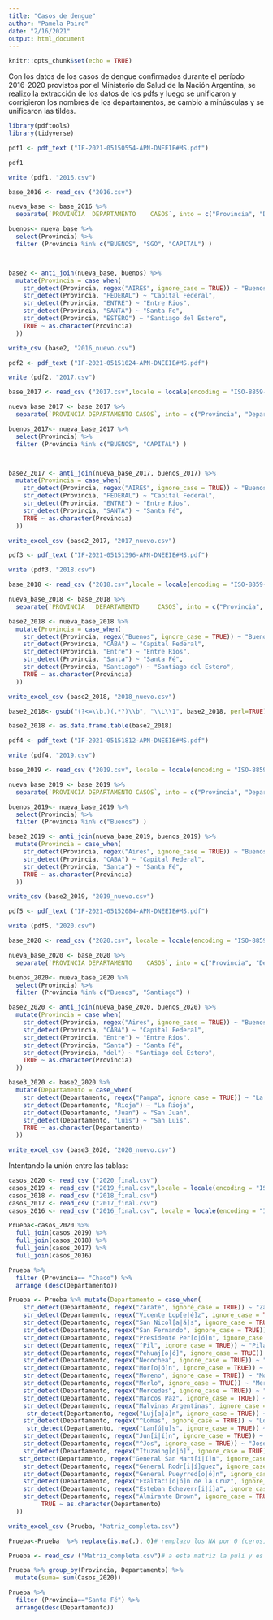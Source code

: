 ```yaml
---
title: "Casos de dengue"
author: "Pamela Pairo"
date: "2/16/2021"
output: html_document
---
```


```r
knitr::opts_chunk$set(echo = TRUE)
```

Con los datos de los casos de dengue confirmados durante el período 2016-2020 provistos por el Ministerio de Salud de la Nación Argentina, se realizo la extracción de los datos de los pdfs y luego se unificaron y corrigieron los nombres de los departamentos, se cambio a minúsculas y se unificaron las tildes.

```r
library(pdftools)
library(tidyverse)

pdf1 <- pdf_text ("IF-2021-05150554-APN-DNEEIE#MS.pdf")

pdf1

write (pdf1, "2016.csv")

base_2016 <- read_csv ("2016.csv")

nueva_base <- base_2016 %>% 
  separate(`PROVINCIA  DEPARTAMENTO    CASOS`, into = c("Provincia", "Departamento", "Casos", "V1", "V2"))

buenos<- nueva_base %>% 
  select(Provincia) %>% 
  filter (Provincia %in% c("BUENOS", "SGO", "CAPITAL") )



base2 <- anti_join(nueva_base, buenos) %>% 
  mutate(Provincia = case_when(
    str_detect(Provincia, regex("AIRES", ignore_case = TRUE)) ~ "Buenos Aires",
    str_detect(Provincia, "FEDERAL") ~ "Capital Federal",
    str_detect(Provincia, "ENTRE") ~ "Entre Rios",
    str_detect(Provincia, "SANTA") ~ "Santa Fe",
    str_detect(Provincia, "ESTERO") ~ "Santiago del Estero",
    TRUE ~ as.character(Provincia)
  )) 

write_csv (base2, "2016_nuevo.csv")

```

```r
pdf2 <- pdf_text ("IF-2021-05151024-APN-DNEEIE#MS.pdf")

write (pdf2, "2017.csv")

base_2017 <- read_csv ("2017.csv",locale = locale(encoding = "ISO-8859-1"))

nueva_base_2017 <- base_2017 %>% 
  separate(`PROVINCIA DEPARTAMENTO CASOS`, into = c("Provincia", "Departamento", "Casos", "V1", "V2"))

buenos_2017<- nueva_base_2017 %>% 
  select(Provincia) %>% 
  filter (Provincia %in% c("BUENOS", "CAPITAL") )



base2_2017 <- anti_join(nueva_base_2017, buenos_2017) %>% 
  mutate(Provincia = case_when(
    str_detect(Provincia, regex("AIRES", ignore_case = TRUE)) ~ "Buenos Aires",
    str_detect(Provincia, "FEDERAL") ~ "Capital Federal",
    str_detect(Provincia, "ENTRE") ~ "Entre Ríos",
    str_detect(Provincia, "SANTA") ~ "Santa Fé",
    TRUE ~ as.character(Provincia)
  )) 

write_excel_csv (base2_2017, "2017_nuevo.csv")
```

```r

pdf3 <- pdf_text ("IF-2021-05151396-APN-DNEEIE#MS.pdf")

write (pdf3, "2018.csv")

base_2018 <- read_csv ("2018.csv",locale = locale(encoding = "ISO-8859-1"))

nueva_base_2018 <- base_2018 %>% 
  separate(`PROVINCIA   DEPARTAMENTO     CASOS`, into = c("Provincia", "Departamento", "Casos", "v1", "v2"), sep= "[[:space:]]+")

base2_2018 <- nueva_base_2018 %>% 
  mutate(Provincia = case_when(
    str_detect(Provincia, regex("Buenos", ignore_case = TRUE)) ~ "Buenos Aires",
    str_detect(Provincia, "CABA") ~ "Capital Federal",
    str_detect(Provincia, "Entre") ~ "Entre Ríos",
    str_detect(Provincia, "Santa") ~ "Santa Fé",
    str_detect(Provincia, "Santiago") ~ "Santiago del Estero",
    TRUE ~ as.character(Provincia)
  )) 

write_excel_csv (base2_2018, "2018_nuevo.csv")

base2_2018<- gsub("(?<=\\b.)(.*?)\\b", "\\L\\1", base2_2018, perl=TRUE)

base2_2018 <- as.data.frame.table(base2_2018)

```

```r

pdf4 <- pdf_text ("IF-2021-05151812-APN-DNEEIE#MS.pdf")

write (pdf4, "2019.csv")

base_2019 <- read_csv ("2019.csv", locale = locale(encoding = "ISO-8859-1"))

nueva_base_2019 <- base_2019 %>% 
  separate(`PROVINCIA DEPARTAMENTO CASOS`, into = c("Provincia", "Departamento", "Casos", "v1", "v2"),sep= "[[:space:]]+")

buenos_2019<- nueva_base_2019 %>% 
  select(Provincia) %>% 
  filter (Provincia %in% c("Buenos") )

base2_2019 <- anti_join(nueva_base_2019, buenos_2019) %>% 
  mutate(Provincia = case_when(
    str_detect(Provincia, regex("Aires", ignore_case = TRUE)) ~ "Buenos Aires",
    str_detect(Provincia, "CABA") ~ "Capital Federal",
    str_detect(Provincia, "Santa") ~ "Santa Fé",
    TRUE ~ as.character(Provincia)
  )) 

write_csv (base2_2019, "2019_nuevo.csv")

```

```r

pdf5 <- pdf_text ("IF-2021-05152084-APN-DNEEIE#MS.pdf")

write (pdf5, "2020.csv")

base_2020 <- read_csv ("2020.csv", locale = locale(encoding = "ISO-8859-1"))

nueva_base_2020 <- base_2020 %>% 
  separate(`PROVINCIA DEPARTAMENTO    CASOS`, into = c("Provincia", "Departamento", "Casos", "v1", "v2"),sep= "[[:space:]]+")

buenos_2020<- nueva_base_2020 %>% 
  select(Provincia) %>% 
  filter (Provincia %in% c("Buenos", "Santiago") )

base2_2020 <- anti_join(nueva_base_2020, buenos_2020) %>% 
  mutate(Provincia = case_when(
    str_detect(Provincia, regex("Aires", ignore_case = TRUE)) ~ "Buenos Aires",
    str_detect(Provincia, "CABA") ~ "Capital Federal",
    str_detect(Provincia, "Entre") ~ "Entre Ríos",
    str_detect(Provincia, "Santa") ~ "Santa Fé",
    str_detect(Provincia, "del") ~ "Santiago del Estero",
    TRUE ~ as.character(Provincia)
  )) 

base3_2020 <- base2_2020 %>%  
  mutate(Departamento = case_when(
    str_detect(Departamento, regex("Pampa", ignore_case = TRUE)) ~ "La Pampa",
    str_detect(Departamento, "Rioja") ~ "La Rioja",
    str_detect(Departamento, "Juan") ~ "San Juan",
    str_detect(Departamento, "Luis") ~ "San Luis",
    TRUE ~ as.character(Departamento)
  ))

write_excel_csv (base3_2020, "2020_nuevo.csv")
```


Intentando la unión entre las tablas:

```r

casos_2020 <- read_csv ("2020_final.csv")
casos_2019 <- read_csv ("2019_final.csv",locale = locale(encoding = "ISO-8859-1"))
casos_2018 <- read_csv ("2018_final.csv")
casos_2017 <- read_csv ("2017_final.csv")
casos_2016 <- read_csv ("2016_final.csv", locale = locale(encoding = "ISO-8859-1"))

Prueba<-casos_2020 %>% 
  full_join(casos_2019) %>% 
  full_join(casos_2018) %>% 
  full_join(casos_2017) %>% 
  full_join(casos_2016)

Prueba %>%
  filter (Provincia== "Chaco") %>% 
  arrange (desc(Departamento)) 

Prueba <- Prueba %>% mutate(Departamento = case_when(
    str_detect(Departamento, regex("Zarate", ignore_case = TRUE)) ~ "Zárate",
    str_detect(Departamento, regex("Vicente Lop[e|é]z", ignore_case = TRUE)) ~ "Vicente López",
    str_detect(Departamento, regex("San Nicol[a|á]s", ignore_case = TRUE)) ~ "San Nicolás",
    str_detect(Departamento, regex("San Fernando", ignore_case = TRUE)) ~ "San Fernando",
    str_detect(Departamento, regex("Presidente Per[o|ó]n", ignore_case = TRUE)) ~ "Presidente Perón",
    str_detect(Departamento, regex("^Pil", ignore_case = TRUE)) ~ "Pilar",
    str_detect(Departamento, regex("Pehuaj[o|ó]", ignore_case = TRUE)) ~ "Pehuajó",
    str_detect(Departamento, regex("Necochea", ignore_case = TRUE)) ~ "Necochea",
    str_detect(Departamento, regex("Mor[o|ó]n", ignore_case = TRUE)) ~ "Morón",
    str_detect(Departamento, regex("Moreno", ignore_case = TRUE)) ~ "Moreno",
    str_detect(Departamento, regex("Merlo", ignore_case = TRUE)) ~ "Merlo",
    str_detect(Departamento, regex("Mercedes", ignore_case = TRUE)) ~ "Mercedes",
    str_detect(Departamento, regex("Marcos Paz", ignore_case = TRUE)) ~ "Marcos Paz",
    str_detect(Departamento, regex("Malvinas Argentinas", ignore_case = TRUE)) ~ "Malvinas Argentinas",
     str_detect(Departamento, regex("Luj[a|á]n", ignore_case = TRUE)) ~ "Luján",
    str_detect(Departamento, regex("^Lomas", ignore_case = TRUE)) ~ "Lomas de Zamora",
     str_detect(Departamento, regex("Lan[ú|u]s", ignore_case = TRUE)) ~ "Lanús",
    str_detect(Departamento, regex("Jun[i|í]n", ignore_case = TRUE)) ~ "Junín",
    str_detect(Departamento, regex("^Jos", ignore_case = TRUE)) ~ "José C. Paz",
    str_detect(Departamento, regex("Ituzaing[o|ó]", ignore_case = TRUE)) ~ "Ituzaingó",
   str_detect(Departamento, regex("General San Mart[i|í]n", ignore_case = TRUE)) ~ "General San Martín",
    str_detect(Departamento, regex("General Rodr[i|í]guez", ignore_case = TRUE)) ~ "General Rodríguez",
    str_detect(Departamento, regex("General Pueyrred[o|ó]n", ignore_case = TRUE)) ~ "General Pueyrredón",
    str_detect(Departamento, regex("Exaltaci[o|ó]n de la Cruz", ignore_case = TRUE)) ~ "Exaltación de la Cruz",
    str_detect(Departamento, regex("Esteban Echeverr[i|í]a", ignore_case = TRUE)) ~ "Esteban Echeverría",
    str_detect(Departamento, regex("Almirante Brown", ignore_case = TRUE)) ~ "Almirante Brown",
         TRUE ~ as.character(Departamento)
  ))

write_excel_csv (Prueba, "Matriz_completa.csv")

Prueba<-Prueba  %>% replace(is.na(.), 0)# remplazo los NA por 0 (ceros).

```

```r
Prueba <- read_csv ("Matriz_completa.csv")# a esta matriz la puli y es diferente a la anterior.

Prueba %>% group_by(Provincia, Departamento) %>% 
  mutate(suma= sum(Casos_2020))

Prueba %>% 
  filter (Provincia=="Santa Fé") %>% 
  arrange(desc(Departamento))

```
